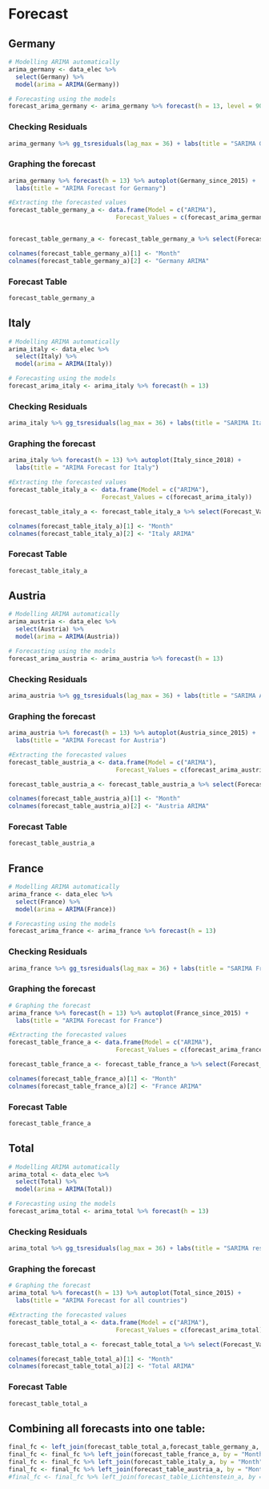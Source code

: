 # Forecast

## Germany{.tabset}

```r
# Modelling ARIMA automatically
arima_germany <- data_elec %>%
  select(Germany) %>%
  model(arima = ARIMA(Germany))

# Forecasting using the models
forecast_arima_germany <- arima_germany %>% forecast(h = 13, level = 90)
```

### **Checking Residuals**
```r
arima_germany %>% gg_tsresiduals(lag_max = 36) + labs(title = "SARIMA Germany residuals analysis")
```

### **Graphing the forecast**
```r
arima_germany %>% forecast(h = 13) %>% autoplot(Germany_since_2015) +
  labs(title = "ARIMA Forecast for Germany")

#Extracting the forecasted values
forecast_table_germany_a <- data.frame(Model = c("ARIMA"),
                              Forecast_Values = c(forecast_arima_germany))


forecast_table_germany_a <- forecast_table_germany_a %>% select(Forecast_Values.Date,Forecast_Values..mean)

colnames(forecast_table_germany_a)[1] <- "Month"
colnames(forecast_table_germany_a)[2] <- "Germany ARIMA"
```

### **Forecast Table**
```r
forecast_table_germany_a

```

## Italy{.tabset}

```r
# Modelling ARIMA automatically
arima_italy <- data_elec %>%
  select(Italy) %>%
  model(arima = ARIMA(Italy))

# Forecasting using the models
forecast_arima_italy <- arima_italy %>% forecast(h = 13)
```

### **Checking Residuals**
```r
arima_italy %>% gg_tsresiduals(lag_max = 36) + labs(title = "SARIMA Italy residuals analysis")
```

### **Graphing the forecast**
```r
arima_italy %>% forecast(h = 13) %>% autoplot(Italy_since_2018) +
  labs(title = "ARIMA Forecast for Italy")

#Extracting the forecasted values
forecast_table_italy_a <- data.frame(Model = c("ARIMA"),
                          Forecast_Values = c(forecast_arima_italy))

forecast_table_italy_a <- forecast_table_italy_a %>% select(Forecast_Values.Date,Forecast_Values..mean)

colnames(forecast_table_italy_a)[1] <- "Month"
colnames(forecast_table_italy_a)[2] <- "Italy ARIMA"
```

### **Forecast Table**
```r
forecast_table_italy_a
```

## Austria{.tabset}
```r
# Modelling ARIMA automatically
arima_austria <- data_elec %>%
  select(Austria) %>%
  model(arima = ARIMA(Austria))

# Forecasting using the models
forecast_arima_austria <- arima_austria %>% forecast(h = 13)
```

### **Checking Residuals**
```r
arima_austria %>% gg_tsresiduals(lag_max = 36) + labs(title = "SARIMA Austria residuals analysis")
```

### **Graphing the forecast**
```r
arima_austria %>% forecast(h = 13) %>% autoplot(Austria_since_2015) +
  labs(title = "ARIMA Forecast for Austria")

#Extracting the forecasted values
forecast_table_austria_a <- data.frame(Model = c("ARIMA"),
                              Forecast_Values = c(forecast_arima_austria))

forecast_table_austria_a <- forecast_table_austria_a %>% select(Forecast_Values.Date,Forecast_Values..mean)

colnames(forecast_table_austria_a)[1] <- "Month"
colnames(forecast_table_austria_a)[2] <- "Austria ARIMA"
```

### **Forecast Table**
```r
forecast_table_austria_a

```

## France{.tabset}
```r
# Modelling ARIMA automatically
arima_france <- data_elec %>%
  select(France) %>%
  model(arima = ARIMA(France))

# Forecasting using the models
forecast_arima_france <- arima_france %>% forecast(h = 13)
```

### **Checking Residuals**
```r
arima_france %>% gg_tsresiduals(lag_max = 36) + labs(title = "SARIMA France residuals analysis")
```

### **Graphing the forecast**
```r
# Graphing the forecast
arima_france %>% forecast(h = 13) %>% autoplot(France_since_2015) +
  labs(title = "ARIMA Forecast for France")

#Extracting the forecasted values
forecast_table_france_a <- data.frame(Model = c("ARIMA"),
                              Forecast_Values = c(forecast_arima_france))

forecast_table_france_a <- forecast_table_france_a %>% select(Forecast_Values.Date,Forecast_Values..mean)

colnames(forecast_table_france_a)[1] <- "Month"
colnames(forecast_table_france_a)[2] <- "France ARIMA"

```

### **Forecast Table**
```r
forecast_table_france_a

```


## Total{.tabset}
```r
# Modelling ARIMA automatically
arima_total <- data_elec %>%
  select(Total) %>%
  model(arima = ARIMA(Total))

# Forecasting using the models
forecast_arima_total <- arima_total %>% forecast(h = 13)
```

### **Checking Residuals**
```r
arima_total %>% gg_tsresiduals(lag_max = 36) + labs(title = "SARIMA residuals analysis for all countries")

```

### **Graphing the forecast**
```r
# Graphing the forecast
arima_total %>% forecast(h = 13) %>% autoplot(Total_since_2015) +
  labs(title = "ARIMA Forecast for all countries")

#Extracting the forecasted values
forecast_table_total_a <- data.frame(Model = c("ARIMA"),
                              Forecast_Values = c(forecast_arima_total))

forecast_table_total_a <- forecast_table_total_a %>% select(Forecast_Values.Date,Forecast_Values..mean)

colnames(forecast_table_total_a)[1] <- "Month"
colnames(forecast_table_total_a)[2] <- "Total ARIMA"

```

### **Forecast Table**
```r
forecast_table_total_a
```


## Combining all forecasts into one table: 

```r

final_fc <- left_join(forecast_table_total_a,forecast_table_germany_a, by = "Month")
final_fc <- final_fc %>% left_join(forecast_table_france_a, by = "Month")
final_fc <- final_fc %>% left_join(forecast_table_italy_a, by = "Month")
final_fc <- final_fc %>% left_join(forecast_table_austria_a, by = "Month")
#final_fc <- final_fc %>% left_join(forecast_table_Lichtenstein_a, by = "Month")


```

